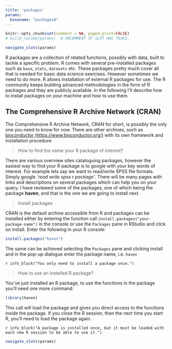 ```yaml
---
title: 'packages'
params:
  basename: "packages0"
---
```


```r
knitr::opts_chunk$set(comment = NA, paged.print=FALSE)
# build_nocode(params)  # UNCOMMENT IF SLOT HAS TASKS.
```

```r
navigate_slots(params)
``` 

R packages are a collection of related functions, possibly with data, built to tackle a specific problem. R comes with several pre-installed 
packages such as `base`, `stats`, `datasets` etc. These packages pretty much cover all that is needed for 
basic data science exercises. However sometimes we need to do more. R allows installation of external R packages for use. The R community keeps building advanced methodologies in the form of R packages and they are publicly available. In the following I'll describe how to install packages on your machine and how to use them.

## The Comprehensive R Archive Network (CRAN) 

The Comprehensive R Archive Network, CRAN for short, is possibly the only one you need to know for now. There are other archives, such as 
[bioconductor (https://www.bioconductor.org/)](https://www.bioconductor.org/) with its own framework and installation procedure. 

> How to find the name your R package of interest?

There are various overview sites cataloguing packages, however the easiest way to find your R package is to google with your key words of interest. For example lets say we want to read/write SPSS file formats. Simply google *'read write spss r package'*. There will be many pages with links and descriptions on several packages which can help you on your query. I have reviewed some of the packages, one of which being the package **haven**, and that is the one we are going to install next. 

> Install packages

CRAN is the default archive accessible from R and packages can be installed either by entering the function call `install.packages("your-package-name")` in the console or use the `Packages` pane in RStudio and click on install. Enter the following in your R console: 

```r
install.packages("haven")
```

The same can be achieved selecting the `Packages` pane and clicking install  and in the pop-up dialogue enter the package name, i.e. `haven`  

`r info_block("You only need to install a package once.")`

> How to use an installed R package?

You've just installed an R package, to use the functions in the package you'll need one more command: 

```r
library(haven)
```

This call will load the package and gives you direct access to the functions inside the package. If you close the R session, then the next time you start R, you'll need to load the package again.


`r info_block("A package is installed once, but it must be loaded with each new R session to be able to use it.")`


```r
navigate_slots(params)
``` 
